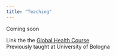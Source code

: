 ```yaml
---
title: "Teaching"
---
```



Coming soon


Link the the [Global Health Course](https://www.uniboglobalhealth.com) <br>Previously taught at University of Bologna